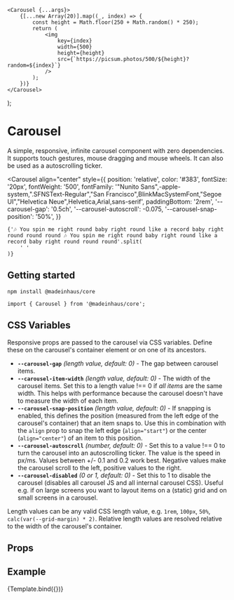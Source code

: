 
<Meta title="UI/Carousel" component={Carousel} />

    <Carousel {...args}>
        {[...new Array(20)].map((_, index) => {
            const height = Math.floor(250 + Math.random() * 250);
            return (
                <img
                    key={index}
                    width={500}
                    height={height}
                    src={`https://picsum.photos/500/${height}?random=${index}`}
                />
            );
        })}
    </Carousel>
);

# Carousel

A simple, responsive, infinite carousel component with zero dependencies. It supports touch gestures, mouse dragging and mouse wheels. It can also be used as a autoscrolling ticker.

<Carousel
    align="center"
    style={{
        position: 'relative',
        color: '#383',
        fontSize: '20px',
        fontWeight: '500',
        fontFamily: '"Nunito Sans",-apple-system,".SFNSText-Regular","San Francisco",BlinkMacSystemFont,"Segoe UI","Helvetica Neue",Helvetica,Arial,sans-serif',
        paddingBottom: '2rem',
        '--carousel-gap': '0.5ch',
        '--carousel-autoscroll': -0.075,
        '--carousel-snap-position': '50%',
    }}
>
    {'🎶 You spin me right round baby right round like a record baby right round round round 🎶 You spin me right round baby right round like a record baby right round round round'.split(
        ' '
    )}
</Carousel>

## Getting started

`npm install @madeinhaus/core`

`import { Carousel } from '@madeinhaus/core';`

## CSS Variables

Responsive props are passed to the carousel via CSS variables. Define these on the carousel's container element or on one of its ancestors.

-   **`--carousel-gap`** _(length value, default: 0)_ - The gap between carousel items.
-   **`--carousel-item-width`** _(length value, default: 0)_ - The width of the carousel items. Set this to a length value !== 0 if _all items_ are the same width. This helps with performance because the carousel doesn't have to measure the width of each item.
-   **`--carousel-snap-position`** _(length value, default: 0)_ - If snapping is enabled, this defines the position (measured from the left edge of the carousel's container) that an item snaps to. Use this in combination with the `align` prop to snap the left edge (`align="start"`) or the center (`align="center"`) of an item to this position.
-   **`--carousel-autoscroll`** _(number, default: 0)_ - Set this to a value !== 0 to turn the carousel into an autoscrolling ticker. The value is the speed in px/ms. Values between +/- 0.1 and 0.2 work best. Negative values make the carousel scroll to the left, positive values to the right.
-   **`--carousel-disabled`** _(0 or 1, default: 0)_ - Set this to 1 to disable the carousel (disables all carousel JS and all internal carousel CSS). Useful e.g. if on large screens you want to layout items on a (static) grid and on small screens in a carousel.

Length values can be any valid CSS length value, e.g. `1rem`, `100px`, `50%`, `calc(var(--grid-margin) * 2)`.
Relative length values are resolved relative to the width of the carousel's container.

## Props

<ArgsTable story="Default" />

## Example

<Canvas>
    <Story
        name="Default"
        argTypes={{
            align: {
                options: ['start', 'center'],
                control: { type: 'select' },
            },
        }}
        args={{
            align: 'start',
            damping: 200,
            disableSnap: false,
            enableVerticalScroll: false,
            enableNavigationGestures: false,
            style: {
                '--carousel-gap': '1rem',
                '--carousel-item-width': '500px',
                '--carousel-snap-position': 0,
                '--carousel-autoscroll': 0,
                '--carousel-disabled': 0,
            },
        }}
    >
        {Template.bind({})}
    </Story>
</Canvas>
